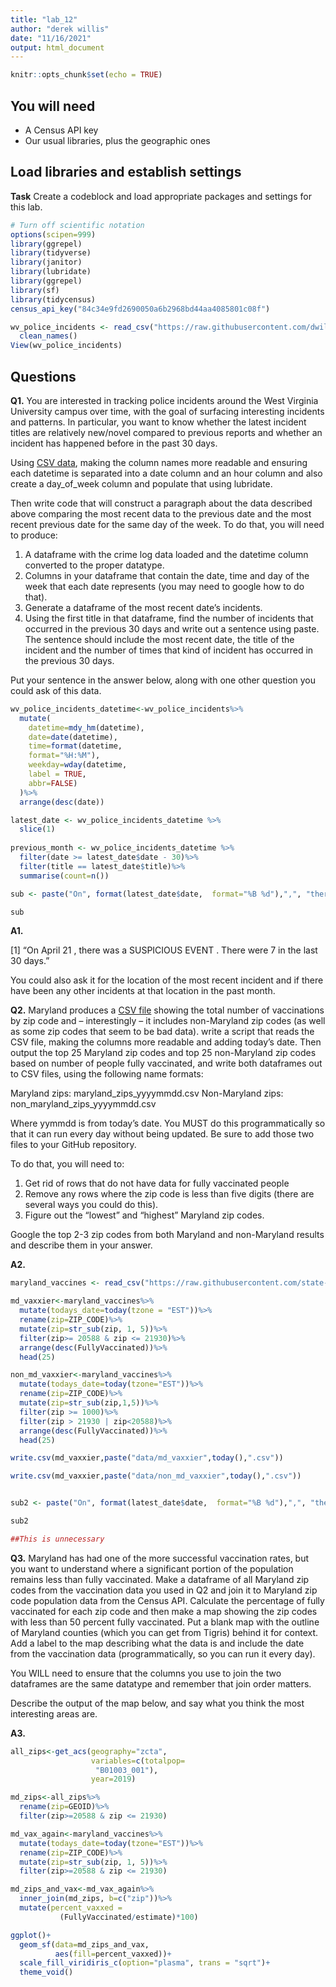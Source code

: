 ```yaml
---
title: "lab_12"
author: "derek willis"
date: "11/16/2021"
output: html_document
---
```


```r
knitr::opts_chunk$set(echo = TRUE)
```

## You will need

* A Census API key
* Our usual libraries, plus the geographic ones

## Load libraries and establish settings

**Task** Create a codeblock and load appropriate packages and settings for this lab.

```r
# Turn off scientific notation
options(scipen=999)
library(ggrepel)
library(tidyverse)
library(janitor)
library(lubridate)
library(ggrepel)
library(sf)
library(tidycensus)
census_api_key("84c34e9fd2690050a6b2968bd44aa4085801c08f")
```

```r
wv_police_incidents <- read_csv("https://raw.githubusercontent.com/dwillis/wvu-projects/master/crime-log/crime_log.csv") %>%
  clean_names()
View(wv_police_incidents)


```

## Questions

**Q1.** You are interested in tracking police incidents around the West Virginia University campus over time, with the goal of surfacing interesting incidents and patterns. In particular, you want to know whether the latest incident titles are relatively new/novel compared to previous reports and whether an incident has happened before in the past 30 days.

Using [CSV data](https://raw.githubusercontent.com/dwillis/wvu-projects/master/crime-log/crime_log.csv), making the column names more readable and ensuring each datetime is separated into a date column and an hour column and also create a day_of_week column and populate that using lubridate.

Then write code that will construct a paragraph about the data described above comparing the most recent data to the previous date and the most recent previous date for the same day of the week. To do that, you will need to produce:

1. A dataframe with the crime log data loaded and the datetime column converted to the proper datatype.
2. Columns in your dataframe that contain the date, time and day of the week that each date represents (you may need to google how to do that).
3. Generate a dataframe of the most recent date's incidents.
4. Using the first title in that dataframe, find the number of incidents that occurred in the previous 30 days and write out a sentence using paste. The sentence should include the most recent date, the title of the incident and the number of times that kind of incident has occurred in the previous 30 days.

Put your sentence in the answer below, along with one other question you could ask of this data.

```r

wv_police_incidents_datetime<-wv_police_incidents%>%
  mutate(
    datetime=mdy_hm(datetime),
    date=date(datetime),
    time=format(datetime,
    format="%H:%M"),
    weekday=wday(datetime,
    label = TRUE,
    abbr=FALSE)
  )%>%
  arrange(desc(date)) 

latest_date <- wv_police_incidents_datetime %>% 
  slice(1)
  
previous_month <- wv_police_incidents_datetime %>% 
  filter(date >= latest_date$date - 30)%>%
  filter(title == latest_date$title)%>%
  summarise(count=n())

sub <- paste("On", format(latest_date$date,  format="%B %d"),",", "there was a", format(latest_date$title),".", "There were", format(previous_month$count), "in the last 30 days.")

sub
```




**A1.**

[1] "On April 21 , there was a SUSPICIOUS EVENT . There were 7 in the last 30 days."

You could also ask it for the location of the most recent incident and if there have been any other incidents at that location in the past month.


**Q2.** Maryland produces a [CSV file](https://raw.githubusercontent.com/state-of-maryland/VaccineCSVs/master/Vax_ZIP_CODE_FirstSecondSingle_Totals_Raw.csv) showing the total number of vaccinations by zip code and -- interestingly -- it includes non-Maryland zip codes (as well as some zip codes that seem to be bad data). write a script that reads the CSV file, making the columns more readable and adding today's date. Then output the top 25 Maryland zip codes and top 25 non-Maryland zip codes based on number of people fully vaccinated, and write both dataframes out to CSV files, using the following name formats:

Maryland zips: maryland_zips_yyyymmdd.csv
Non-Maryland zips: non_maryland_zips_yyyymmdd.csv

Where yymmdd is from today's date. You MUST do this programmatically so that it can run every day without being updated. Be sure to add those two files to your GitHub repository.

To do that, you will need to:

1. Get rid of rows that do not have data for fully vaccinated people
2. Remove any rows where the zip code is less than five digits (there are several ways you could do this).
3. Figure out the "lowest" and "highest" Maryland zip codes.

Google the top 2-3 zip codes from both Maryland and non-Maryland results and describe them in your answer.

**A2.**

```r

maryland_vaccines <- read_csv("https://raw.githubusercontent.com/state-of-maryland/VaccineCSVs/master/Vax_ZIP_CODE_FirstSecondSingle_Totals_Raw.csv")

md_vaxxier<-maryland_vaccines%>%
  mutate(todays_date=today(tzone = "EST"))%>%
  rename(zip=ZIP_CODE)%>%
  mutate(zip=str_sub(zip, 1, 5))%>%
  filter(zip>= 20588 & zip <= 21930)%>%
  arrange(desc(FullyVaccinated))%>%
  head(25)

non_md_vaxxier<-maryland_vaccines%>%
  mutate(todays_date=today(tzone="EST"))%>%
  rename(zip=ZIP_CODE)%>%
  mutate(zip=str_sub(zip,1,5))%>%
  filter(zip >= 1000)%>%
  filter(zip > 21930 | zip<20588)%>%
  arrange(desc(FullyVaccinated))%>%
  head(25)

write.csv(md_vaxxier,paste("data/md_vaxxier",today(),".csv"))

write.csv(md_vaxxier,paste("data/non_md_vaxxier",today(),".csv"))


sub2 <- paste("On", format(latest_date$date,  format="%B %d"),",", "the zipcodes with the most daily vaccinations were",format(md_vaxxier$zip))

sub2

##This is unnecessary 


```

**Q3.** Maryland has had one of the more successful vaccination rates, but you want to understand where a significant portion of the population remains less than fully vaccinated. Make a dataframe of all Maryland zip codes from the vaccination data you used in Q2 and join it to Maryland zip code population data from the Census API. Calculate the percentage of fully vaccinated for each zip code and then make a map showing the zip codes with less than 50 percent fully vaccinated. Put a blank map with the outline of Maryland counties (which you can get from Tigris) behind it for context. Add a label to the map describing what the data is and include the date from the vaccination data (programmatically, so you can run it every day).

You WILL need to ensure that the columns you use to join the two dataframes are the same datatype and remember that join order matters.

Describe the output of the map below, and say what you think the most interesting areas are.

**A3.**

```r
all_zips<-get_acs(geography="zcta",
                  variables=c(totalpop=
                   "B01003_001"),
                  year=2019)

md_zips<-all_zips%>%
  rename(zip=GEOID)%>%
  filter(zip>=20588 & zip <= 21930)

md_vax_again<-maryland_vaccines%>%
  mutate(todays_date=today(tzone="EST"))%>%
  rename(zip=ZIP_CODE)%>%
  mutate(zip=str_sub(zip, 1, 5))%>%
  filter(zip>=20588 & zip <= 21930)

md_zips_and_vax<-md_vax_again%>%
  inner_join(md_zips, b=c("zip"))%>%
  mutate(percent_vaxxed = 
           (FullyVaccinated/estimate)*100)

ggplot()+
  geom_sf(data=md_zips_and_vax,
          aes(fill=percent_vaxxed))+
  scale_fill_viridiris_c(option="plasma", trans = "sqrt")+
  theme_void()
  
```
